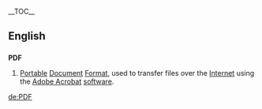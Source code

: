{{wikipedia}}__TOC__
==English==
==={{Initialism}}===
'''PDF'''
#[[Portable]] [[Document]] [[Format]], used to transfer files over the [[Internet]] using the [[w:Adobe Acrobat|Adobe Acrobat]] [[software]].

[[de:PDF]]